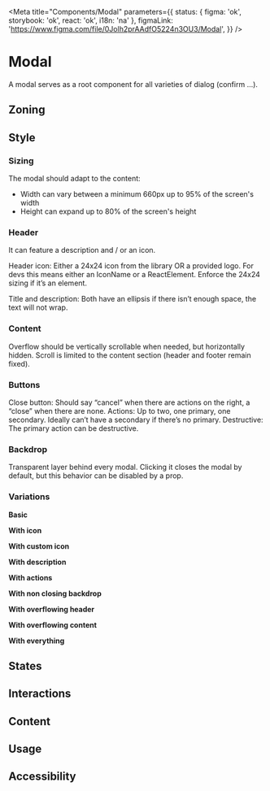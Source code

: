 


<Meta
	title="Components/Modal"
	parameters={{
		status: { figma: 'ok', storybook: 'ok', react: 'ok', i18n: 'na' },
		figmaLink: 'https://www.figma.com/file/0Jolh2prAAdfO5224n3OU3/Modal',
	}}
/>

# Modal

A modal serves as a root component for all varieties of dialog (confirm ...).

## Zoning

<FigmaImage
	src="https://www.figma.com/file/0Jolh2prAAdfO5224n3OU3/Modal?node-id=738%3A12433"
	alt="Zoning image for Modal"
/>

## Style

### Sizing

The modal should adapt to the content:
- Width can vary between a minimum 660px up to 95% of the screen's width
- Height can expand up to 80% of the screen's height

### Header

It can feature a description and / or an icon.

Header icon: Either a 24x24 icon from the library OR a provided logo.
For devs this means either an IconName or a ReactElement.
Enforce the 24x24 sizing if it’s an element.

Title and description:  Both have an ellipsis if there isn’t enough space, the text will not wrap.

### Content
Overflow should be vertically scrollable when needed, but horizontally hidden.
Scroll is limited to the content section (header and footer remain fixed).

### Buttons

Close button: Should say “cancel” when there are actions on the right, a “close” when there are none.
Actions: Up to two, one primary, one secondary. Ideally can’t have a secondary if there’s no primary.
Destructive: The primary action can be destructive.

### Backdrop
Transparent layer behind every modal. Clicking it closes the modal by default, but this behavior can be disabled by a prop.

### Variations

**Basic**

<Canvas>
	<Story height="25rem" story={Stories.Basic} />
</Canvas>

**With icon**

<Canvas>
	<Story height="25rem" story={Stories.WithIcon} />
</Canvas>

**With custom icon**

<Canvas>
	<Story height="25rem" story={Stories.WithCustomIcon} />
</Canvas>

**With description**

<Canvas>
	<Story height="25rem" story={Stories.WithDescription} />
</Canvas>

**With actions**

<Canvas>
	<Story height="25rem" story={Stories.WithActions} />
</Canvas>

**With non closing backdrop**

<Canvas>
	<Story height="25rem" story={Stories.WithNonClosingBackdrop} />
</Canvas>

**With overflowing header**

<Canvas>
	<Story height="25rem" story={Stories.WithOverflowingHeader} />
</Canvas>

**With overflowing content**

<Canvas>
	<Story height="25rem" story={Stories.WithOverflowingContent} />
</Canvas>

**With everything**

<Canvas>
	<Story height="25rem" story={Stories.WithEverything} />
</Canvas>

## States

## Interactions

## Content

## Usage

## Accessibility
